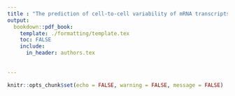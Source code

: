 ```yaml
---
title : "The prediction of cell-to-cell variability of mRNA transcripts"
output: 
  bookdown::pdf_book:
    template: ./formatting/template.tex
    toc: FALSE
    include:
      in_header: authors.tex
    
    
---
```


```r
knitr::opts_chunk$set(echo = FALSE, warning = FALSE, message = FALSE)
```
\begin{abstract}
Hopefully this will help formate the entire paper according the arxiv latex template. I imagine there will be plenty of kinks in the road yet!
\end{abstract}